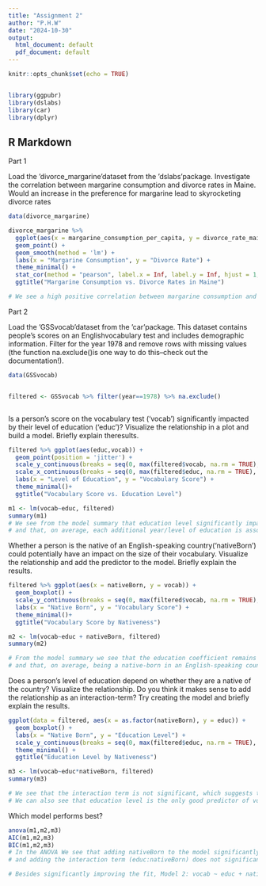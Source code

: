 ```yaml
---
title: "Assignment 2"
author: "P.H.W"
date: "2024-10-30"
output:
  html_document: default
  pdf_document: default
---
```


```r
knitr::opts_chunk$set(echo = TRUE)


library(ggpubr)
library(dslabs)
library(car)
library(dplyr)

```

## R Markdown

Part 1

Load  the 'divorce_margarine'dataset  from  the 'dslabs'package.  Investigate  the  correlation between  margarine  consumption  and  divorce rates  in  Maine.  Would  an  increase  in  the preference for margarine lead to skyrocketing divorce rates


```r

data(divorce_margarine)

divorce_margarine %>%
  ggplot(aes(x = margarine_consumption_per_capita, y = divorce_rate_maine)) + 
  geom_point() + 
  geom_smooth(method = 'lm') +
  labs(x = "Margarine Consumption", y = "Divorce Rate") +
  theme_minimal() +
  stat_cor(method = "pearson", label.x = Inf, label.y = Inf, hjust = 1, vjust = 1)+
  ggtitle("Margarine Consumption vs. Divorce Rates in Maine")

# We see a high positive correlation between margarine consumption and divorce rates in Maine: R = 0.99, p = 1.3e-08


```


Part 2

Load the ‘GSSvocab’dataset from the ‘car’package. 
This dataset contains people’s scores on an Englishvocabulary test and includes demographic information.
Filter for the year 1978 and remove rows with missing values (the function na.exclude()is one way to do this–check out the documentation!).

```r
data(GSSvocab)


filtered <- GSSvocab %>% filter(year==1978) %>% na.exclude()



```

Is a person’s score on the vocabulary test (‘vocab’) significantly impacted by their level  of education (‘educ’)? 
Visualize the relationship in a plot and build a model. Briefly explain theresults.

```r

filtered %>% ggplot(aes(educ,vocab)) + 
  geom_point(position = 'jitter') +
  scale_y_continuous(breaks = seq(0, max(filtered$vocab, na.rm = TRUE), by = 1)) +
  scale_x_continuous(breaks = seq(0, max(filtered$educ, na.rm = TRUE), by = 2))+
  labs(x = "Level of Education", y = "Vocabulary Score") +
  theme_minimal()+
  ggtitle("Vocabulary Score vs. Education Level")

m1 <- lm(vocab~educ, filtered)
summary(m1)
# We see from the model summary that education level significantly impacts the vocabulary test score,  
# and that, on average, each additional year/level of education is associated with an increase of 0.39 points in the vocabulary score.

```

Whether a person is the native of an English-speaking country(‘nativeBorn’) could potentially have an impact on the size of their vocabulary. Visualize the relationship and add the predictor to the model. Briefly explain the results.

```r

filtered %>% ggplot(aes(x = nativeBorn, y = vocab)) +
  geom_boxplot() +
  scale_y_continuous(breaks = seq(0, max(filtered$vocab, na.rm = TRUE), by = 1))+
  labs(x = "Native Born", y = "Vocabulary Score") +
  theme_minimal()+
  ggtitle("Vocabulary Score by Nativeness")

m2 <- lm(vocab~educ + nativeBorn, filtered)
summary(m2)

# From the model summary we see that the education coefficient remains consistent with the previous model,
# and that, on average, being a native-born in an English-speaking country is associated with an increase of 0.65 points in vocabulary score.

```


Does  a  person’s  level  of  education  depend  on  whether they  are  a  native  of  the  country? Visualize the relationship. Do you think it makes sense to add the relationship as an interaction-term? Try creating the model and briefly explain the results.

```r

ggplot(data = filtered, aes(x = as.factor(nativeBorn), y = educ)) +
  geom_boxplot() +
  labs(x = "Native Born", y = "Education Level") +
  scale_y_continuous(breaks = seq(0, max(filtered$educ, na.rm = TRUE), by = 2))+
  theme_minimal() +
  ggtitle("Education Level by Nativeness")

m3 <- lm(vocab~educ*nativeBorn, filtered)
summary(m3)

# We see that the interaction term is not significant, which suggests that the impact of education on vocabulary does not depend on nativeness.
# We can also see that education level is the only good predictor of vocabulary score in this model. 

```




Which model performs best?

```r
anova(m1,m2,m3)
AIC(m1,m2,m3)
BIC(m1,m2,m3)
# In the ANOVA We see that adding nativeBorn to the model significantly improves the fit, 
# and adding the interaction term (educ:nativeBorn) does not significantly improve the model fit.

# Besides significantly improving the fit, Model 2: vocab ~ educ + nativeBorn, also has the lowest AIC and BIC scores.


```


